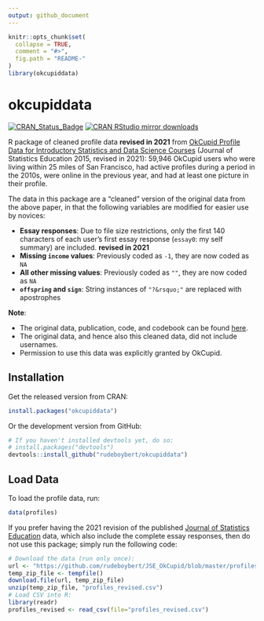 ```yaml
---
output: github_document
---
```


<!-- README.md is generated from README.Rmd. Please edit that file -->

```r
knitr::opts_chunk$set(
  collapse = TRUE,
  comment = "#>",
  fig.path = "README-"
)
library(okcupiddata)
```


# okcupiddata

[![CRAN_Status_Badge](http://www.r-pkg.org/badges/version/okcupiddata)](http://cran.r-project.org/package=okcupiddata)
[![CRAN RStudio mirror downloads](http://cranlogs.r-pkg.org/badges/okcupiddata)](http://www.r-pkg.org/pkg/okcupiddata)

R package of cleaned profile data **revised in 2021** from [OkCupid Profile Data for Introductory 
Statistics and Data Science 
Courses](https://doi.org/10.1080/10691898.2015.11889737) (Journal of 
Statistics Education 2015, revised in 2021): 59,946 OkCupid users who were living within 25 miles
of San Francisco, had active profiles during a period in the 2010s, were online in the 
previous year, and had at least one picture in their profile.

The data in this package are a "cleaned" version of the original data from the 
above paper, in that the following variables are modified for easier
use by novices:

* **Essay responses**: Due to file size restrictions, only the first 140 characters
of each user's first essay response (`essay0`: my self summary) are included. **revised in 2021**
* **Missing `income` values**: Previously coded as `-1`, they are now coded as `NA`
* **All other missing values**: Previously coded as `""`, they are now coded as `NA`
* **`offspring` and `sign`**: String instances of `"?&rsquo;"` are replaced with
apostrophes

**Note**:

* The original data, publication, code, and codebook can be found
[here](https://github.com/rudeboybert/JSE_OkCupid).
* The original data, and hence also this cleaned data, did not include
usernames.
* Permission to use this data was explicitly granted by OkCupid.



## Installation

Get the released version from CRAN:

```r
install.packages("okcupiddata")
```

Or the development version from GitHub:

```r
# If you haven't installed devtools yet, do so:
# install.packages("devtools")
devtools::install_github("rudeboybert/okcupiddata")
```



## Load Data

To load the profile data, run:

```r
data(profiles)
```

If you prefer having the 2021 revision of the published [Journal of Statistics 
Education](https://doi.org/10.1080/10691898.2015.11889737) data, which
also include the complete essay responses, then do not use this package; simply
run the following code:

```r
# Download the data (run only once):
url <- "https://github.com/rudeboybert/JSE_OkCupid/blob/master/profiles_revised.csv.zip?raw=true"
temp_zip_file <- tempfile()
download.file(url, temp_zip_file)
unzip(temp_zip_file, "profiles_revised.csv")
# Load CSV into R:
library(readr)
profiles_revised <- read_csv(file="profiles_revised.csv")
```

